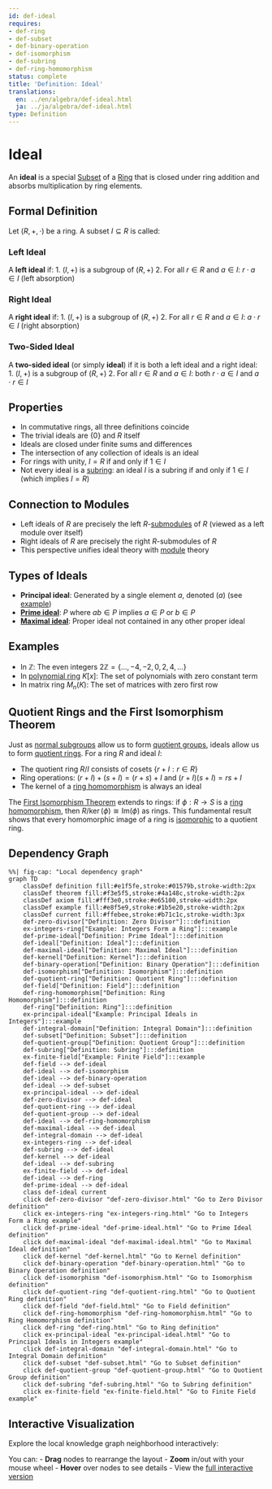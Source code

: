 ```yaml
---
id: def-ideal
requires:
- def-ring
- def-subset
- def-binary-operation
- def-isomorphism
- def-subring
- def-ring-homomorphism
status: complete
title: 'Definition: Ideal'
translations:
  en: ../en/algebra/def-ideal.html
  ja: ../ja/algebra/def-ideal.html
type: Definition
---
```


# Ideal {#def-ideal}

An **ideal** is a special [Subset](../logic-set-theory/def-subset.qmd) of a [Ring](def-ring.qmd) that is closed under ring addition and absorbs multiplication by ring elements.

## Formal Definition

Let $(R, +, \cdot)$ be a ring. A subset $I \subseteq R$ is called:

### Left Ideal

A **left ideal** if:
1. $(I, +)$ is a subgroup of $(R, +)$
2. For all $r \in R$ and $a \in I$: $r \cdot a \in I$ (left absorption)

### Right Ideal

A **right ideal** if:
1. $(I, +)$ is a subgroup of $(R, +)$
2. For all $r \in R$ and $a \in I$: $a \cdot r \in I$ (right absorption)

### Two-Sided Ideal

A **two-sided ideal** (or simply **ideal**) if it is both a left ideal and a right ideal:
1. $(I, +)$ is a subgroup of $(R, +)$
2. For all $r \in R$ and $a \in I$: both $r \cdot a \in I$ and $a \cdot r \in I$

## Properties

- In commutative rings, all three definitions coincide
- The trivial ideals are $\{0\}$ and $R$ itself
- Ideals are closed under finite sums and differences
- The intersection of any collection of ideals is an ideal
- For rings with unity, $I = R$ if and only if $1 \in I$
- Not every ideal is a [subring](def-subring.qmd): an ideal $I$ is a subring if and only if $1 \in I$ (which implies $I = R$)

## Connection to Modules

- Left ideals of $R$ are precisely the left $R$-[submodules](def-module.qmd) of $R$ (viewed as a left module over itself)
- Right ideals of $R$ are precisely the right $R$-submodules of $R$
- This perspective unifies ideal theory with [module](def-module.qmd) theory

## Types of Ideals

- **Principal ideal**: Generated by a single element $a$, denoted $(a)$ (see [example](ex-principal-ideal.qmd))
- **[Prime ideal](def-prime-ideal.qmd)**: $P$ where $ab \in P$ implies $a \in P$ or $b \in P$
- **[Maximal ideal](def-maximal-ideal.qmd)**: Proper ideal not contained in any other proper ideal

## Examples

- In $\mathbb{Z}$: The even integers $2\mathbb{Z} = \{..., -4, -2, 0, 2, 4, ...\}$
- In [polynomial ring](def-polynomial-ring.qmd) $K[x]$: The set of polynomials with zero constant term
- In matrix ring $M_n(K)$: The set of matrices with zero first row

## Quotient Rings and the First Isomorphism Theorem

Just as [normal subgroups](def-normal-subgroup.qmd) allow us to form [quotient groups](def-quotient-group.qmd), ideals allow us to form [quotient rings](def-quotient-ring.qmd). For a ring $R$ and ideal $I$:

- The quotient ring $R/I$ consists of cosets $\{r + I : r \in R\}$
- Ring operations: $(r + I) + (s + I) = (r + s) + I$ and $(r + I)(s + I) = rs + I$
- The kernel of a [ring homomorphism](def-ring-homomorphism.qmd) is always an ideal

The [First Isomorphism Theorem](thm-first-isomorphism.qmd) extends to rings: if $\phi: R \to S$ is a [ring homomorphism](def-ring-homomorphism.qmd), then $R/\ker(\phi) \cong \text{Im}(\phi)$ as rings. This fundamental result shows that every homomorphic image of a ring is [isomorphic](def-isomorphism.qmd) to a quotient ring.

## Dependency Graph

```mermaid
%%| fig-cap: "Local dependency graph"
graph TD
    classDef definition fill:#e1f5fe,stroke:#01579b,stroke-width:2px
    classDef theorem fill:#f3e5f5,stroke:#4a148c,stroke-width:2px
    classDef axiom fill:#fff3e0,stroke:#e65100,stroke-width:2px
    classDef example fill:#e8f5e9,stroke:#1b5e20,stroke-width:2px
    classDef current fill:#ffebee,stroke:#b71c1c,stroke-width:3px
    def-zero-divisor["Definition: Zero Divisor"]:::definition
    ex-integers-ring["Example: Integers Form a Ring"]:::example
    def-prime-ideal["Definition: Prime Ideal"]:::definition
    def-ideal["Definition: Ideal"]:::definition
    def-maximal-ideal["Definition: Maximal Ideal"]:::definition
    def-kernel["Definition: Kernel"]:::definition
    def-binary-operation["Definition: Binary Operation"]:::definition
    def-isomorphism["Definition: Isomorphism"]:::definition
    def-quotient-ring["Definition: Quotient Ring"]:::definition
    def-field["Definition: Field"]:::definition
    def-ring-homomorphism["Definition: Ring Homomorphism"]:::definition
    def-ring["Definition: Ring"]:::definition
    ex-principal-ideal["Example: Principal Ideals in Integers"]:::example
    def-integral-domain["Definition: Integral Domain"]:::definition
    def-subset["Definition: Subset"]:::definition
    def-quotient-group["Definition: Quotient Group"]:::definition
    def-subring["Definition: Subring"]:::definition
    ex-finite-field["Example: Finite Field"]:::example
    def-field --> def-ideal
    def-ideal --> def-isomorphism
    def-ideal --> def-binary-operation
    def-ideal --> def-subset
    ex-principal-ideal --> def-ideal
    def-zero-divisor --> def-ideal
    def-quotient-ring --> def-ideal
    def-quotient-group --> def-ideal
    def-ideal --> def-ring-homomorphism
    def-maximal-ideal --> def-ideal
    def-integral-domain --> def-ideal
    ex-integers-ring --> def-ideal
    def-subring --> def-ideal
    def-kernel --> def-ideal
    def-ideal --> def-subring
    ex-finite-field --> def-ideal
    def-ideal --> def-ring
    def-prime-ideal --> def-ideal
    class def-ideal current
    click def-zero-divisor "def-zero-divisor.html" "Go to Zero Divisor definition"
    click ex-integers-ring "ex-integers-ring.html" "Go to Integers Form a Ring example"
    click def-prime-ideal "def-prime-ideal.html" "Go to Prime Ideal definition"
    click def-maximal-ideal "def-maximal-ideal.html" "Go to Maximal Ideal definition"
    click def-kernel "def-kernel.html" "Go to Kernel definition"
    click def-binary-operation "def-binary-operation.html" "Go to Binary Operation definition"
    click def-isomorphism "def-isomorphism.html" "Go to Isomorphism definition"
    click def-quotient-ring "def-quotient-ring.html" "Go to Quotient Ring definition"
    click def-field "def-field.html" "Go to Field definition"
    click def-ring-homomorphism "def-ring-homomorphism.html" "Go to Ring Homomorphism definition"
    click def-ring "def-ring.html" "Go to Ring definition"
    click ex-principal-ideal "ex-principal-ideal.html" "Go to Principal Ideals in Integers example"
    click def-integral-domain "def-integral-domain.html" "Go to Integral Domain definition"
    click def-subset "def-subset.html" "Go to Subset definition"
    click def-quotient-group "def-quotient-group.html" "Go to Quotient Group definition"
    click def-subring "def-subring.html" "Go to Subring definition"
    click ex-finite-field "ex-finite-field.html" "Go to Finite Field example"
```

## Interactive Visualization

Explore the local knowledge graph neighborhood interactively:

::: {.graph-viz data-id="def-ideal" data-width="700" data-height="500"}
:::

You can:
- **Drag** nodes to rearrange the layout
- **Zoom** in/out with your mouse wheel
- **Hover** over nodes to see details
- View the [full interactive version](../../output/interactive/def-ideal.html){target="_blank"}
